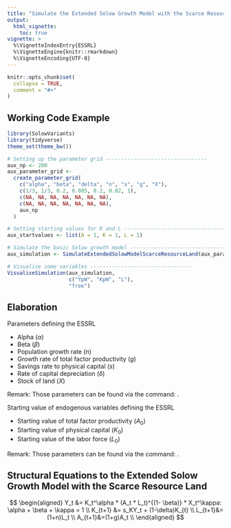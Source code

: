 ```yaml
---
title: "Simulate the Extended Solow Growth Model with the Scarce Resource Land"
output:
  html_vignette:
    toc: true
vignette: >
  %\VignetteIndexEntry{ESSRL}
  %\VignetteEngine{knitr::rmarkdown}
  %\VignetteEncoding{UTF-8}
---
```


```r
knitr::opts_chunk$set(
  collapse = TRUE,
  comment = "#>"
)
```

## Working Code Example
```r
library(SolowVariants)
library(tidyverse)
theme_set(theme_bw())

# Setting up the parameter grid ---------------------------------
aux_np <- 200
aux_parameter_grid <-
  create_parameter_grid(
    c("alpha", "beta", "delta", "n", "s", "g", "X"),
    c(1/3, 1/3, 0.2, 0.005, 0.2, 0.02, 1),
    c(NA, NA, NA, NA, NA, NA, NA),
    c(NA, NA, NA, NA, NA, NA, NA),
    aux_np
  )

# Setting starting values for K and L ---------------------------------
aux_startvalues <- list(A = 1, K = 1, L = 1)

# Simulate the basic Solow growth model ---------------------------------
aux_simulation <- SimulateExtendedSolowModelScarceResourceLand(aux_parameter_grid, aux_np,aux_startvalues)

# Visualise some variables ---------------------------------
VisualiseSimulation(aux_simulation,
                    c("YpW", "KpW", "L"), 
                    "free")

```

## Elaboration
Parameters defining the ESSRL

* Alpha ($\alpha$)
* Beta ($\beta$)
* Population growth rate ($n$)
* Growth rate of total factor productivity ($g$)
* Savings rate to physical capital ($s$)
* Rate of capital depreciation ($\delta$)
* Stock of land ($X$)

Remark: Those parameters can be found via the command: \code{getRequiredParams("ESSRL")}.

Starting value of endogenous variables defining the ESSRL

* Starting value of total factor productivity ($A_0$)
* Starting value of physical capital ($K_0$)
* Starting value of the labor force ($L_0$)

Remark: Those parameters can be found via the command: \code{getRequiredStartingValues("ESSRL")}.

## Structural Equations to the Extended Solow Growth Model with the Scarce Resource Land
$$
\begin{aligned}
Y_t &= K_t^\alpha  * (A_t * L_t)^{(1- \beta)} * X_t^\kappa: \alpha + \beta + \kappa = 1 \\
K_{t+1} &= s_KY_t + (1-\delta)K_{t} \\
L_{t+1}&=(1+n)L_t \\
A_{t+1}&=(1+g)A_t \\
\end{aligned}
$$
